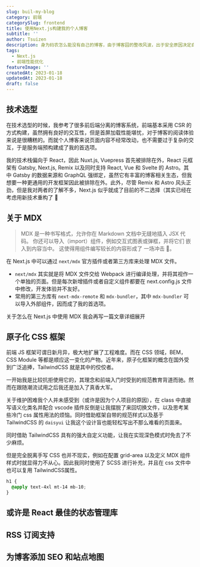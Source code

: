 ```yaml
---
slug: buil-my-blog
category: 前端
categorySlug: frontend
title: 使用Next.js构建我的个人博客
subtitle: ''
author: Tsuizen
description: 身为码农怎么能没有自己的博客，由于博客园的整改风波，出于安全原因决定自己搭建，顺便可以练习技术以及督促自己更新🧐。
tags:
  - Next.js
  - 前端性能优化
featureImage: ''
createdAt: 2023-01-18
updatedAt: 2023-01-18
draft: false
---
```


## 技术选型

在技术选型的时候，我参考了很多前后端分离的博客系统，前端基本采用 CSR 的方式构建，虽然拥有良好的交互性，但是首屏加载性能堪忧，对于博客的阅读体验来说是很糟糕的。而就个人博客来说页面内容不经常改动，也不需要过于复杂的交互，于是服务端预构建成了我的首选项。

我的技术栈偏向于 React，因此 Nuxt.js, Vuepress 首先被排除在外，React 元框架有 Gatsby, Next.js, Remix 以及同时支持 React,
Vue 和 Svelte 的 Astro。其中 Gatsby 的数据来源和 GraphQL 强绑定，虽然它有丰富的博客相关生态，但我想要一种更通用的开发框架因此被排除在外。此外，尽管 Remix 和 Astro 风头正劲，但是我对两者的了解不多，Next.js 似乎就成了目前的不二选择（其实已经在考虑用新技术重构了 🤔

## 关于 MDX

> MDX 是一种书写格式，允许你在 Markdown 文档中无缝地插入 JSX 代码。 你还可以导入（import）组件，例如交互式图表或弹框，并将它们 嵌入到内容当中。 这使得用组件编写较长的内容形成了 一场冲击 🚀。

在 Next.js 中可以通过 `next/mdx` 官方插件或者第三方库来处理 MDX 文件。

- `next/mdx` 其实就是将 MDX 文件交给 Webpack 进行编译处理，并将其视作一个单独的页面。但是每次新增插件或者自定义组件都要在 next.config.js 文件中修改，开发体验并不友好。
- 常用的第三方库有 `next-mdx-remote` 和 `mdx-bundler`，其中 `mdx-bundler` 可以导入外部组件，因而成了我的首选项。

关于怎么在 Next.js 中使用 MDX 我会再写一篇文章详细展开

## 原子化 CSS 框架

前端 JS 框架可谓日新月异，极大地扩展了工程难度。而在 CSS 领域，BEM，CSS Module 等都是顺应这一变化的产物。近年来，原子化框架的概念在国外受到广泛追捧，TailwindCSS 就是其中的佼佼者。

一开始我是比较抗拒使用它的，其理念和前端入门时受到的规范教育背道而驰。然而在跟随潮流试用之后我还是加入了真香大军。

关于维护困难我个人并未感受到（或许是因为个人项目的原因），在 class 中直接写语义化类名并配合 vscode 插件反倒是让我摆脱了来回切换文件，以及思考某些冷门 css 属性用法的烦恼。同时借助框架自带的规范样式以及基于 TailwindCSS 的 `daisyui` 让我这个设计盲也能轻松写出不那么难看的页面来。

同时借助 TailwindCSS 具有的强大自定义功能，让我在实现深色模式时免去了不少麻烦。

但是完全脱离手写 CSS 也并不现实，例如在配置 grid-area 以及定义 MDX 组件样式时就显得力不从心。因此我同时使用了 SCSS 进行补充，并且在 css 文件中也可以复用 TailwindCSS属性。

```css
h1 {
  @apply text-4xl mt-14 mb-10;
}
```

## 或许是 React 最佳的状态管理库

## RSS 订阅支持

## 为博客添加 SEO 和站点地图
